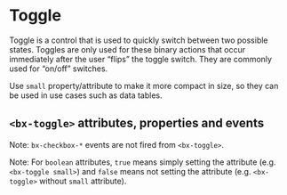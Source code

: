 
# Toggle

Toggle is a control that is used to quickly switch between two possible states.
Toggles are only used for these binary actions that occur immediately after the user “flips” the toggle switch.
They are commonly used for “on/off” switches.

Use `small` property/attribute to make it more compact in size, so they can be used in use cases such as data tables.

<Preview withToolbar>
  <Story id="components-toggle--default" height="160px" />
</Preview>

## `<bx-toggle>` attributes, properties and events

Note: `bx-checkbox-*` events are not fired from `<bx-toggle>`.

Note: For `boolean` attributes, `true` means simply setting the attribute (e.g. `<bx-toggle small>`) and `false` means not setting the attribute (e.g. `<bx-toggle>` without `small` attribute).

<Props of="bx-toggle" />
